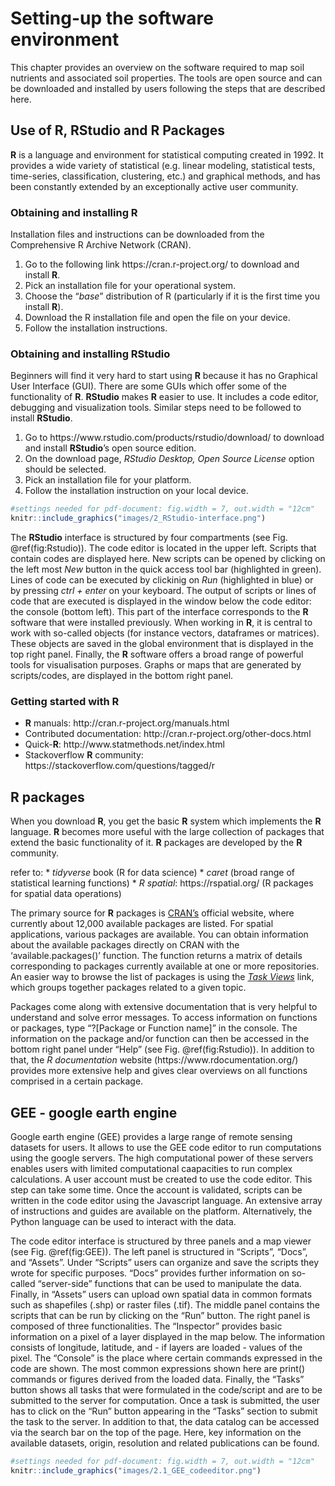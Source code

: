 # Setting-up the software environment

This chapter provides an overview on the software required to map soil nutrients and associated soil properties. The tools are open source and can be downloaded and installed by users following the steps that are described here. 

## Use of R, RStudio and R Packages

**R** is a language and environment for statistical computing created in 1992. It provides a wide variety of statistical (e.g. linear modeling, statistical tests, time-series, classification, clustering, etc.) and graphical methods, and has been constantly extended by an exceptionally active user community. 

### Obtaining and installing R

Installation files and instructions can be downloaded from the Comprehensive R Archive Network (CRAN).

1. Go to the following link https://cran.r-project.org/ to download and install **R**. 
2. Pick an installation file for your operational system.
3. Choose the "*base*" distribution of R (particularly if it is the first time you install **R**).
4. Download the R installation file and open the file on your device.
5. Follow the installation instructions.

### Obtaining and installing RStudio

Beginners will find it very hard to start using **R** because it has no Graphical User Interface (GUI). There are some GUIs which offer some of the functionality of **R**. **RStudio** makes **R** easier to use. It includes a code editor, debugging and visualization tools. Similar steps need to be followed to install **RStudio**.

1. Go to https://www.rstudio.com/products/rstudio/download/ to download and install **RStudio**'s open source edition.
2. On the download page, *RStudio Desktop, Open Source License* option should be selected.
3. Pick an installation file for your platform.
4. Follow the installation instruction on your local device.

```r
#settings needed for pdf-document: fig.width = 7, out.width = "12cm"
knitr::include_graphics("images/2_RStudio-interface.png")
```


The **RStudio** interface is structured by four compartments (see Fig. \@ref(fig:Rstudio)). The code editor is located in the upper left. Scripts that contain codes are displayed here. New scripts can be opened by clicking on the left most *New* button in the quick access tool bar (highlighted in green). Lines of code can be executed by clickinig on *Run* (highlighted in blue) or by pressing *ctrl + enter* on your keyboard.
The output of scripts or lines of code that are executed is displayed in the window below the code editor: the console (bottom left). This part of the interface corresponds to the **R** software that were installed previously. 
When working in **R**, it is central to work with so-called objects (for instance vectors, dataframes or matrices). These objects are saved in the global environment that is displayed in the top right panel.
Finally, the **R** software offers a broad range of powerful tools for visualisation purposes. Graphs or maps that are generated by scripts/codes, are displayed in the bottom right panel.

### Getting started with R	

* **R** manuals:                  http://cran.r-project.org/manuals.html
* Contributed documentation:      http://cran.r-project.org/other-docs.html
* Quick-**R**:                    http://www.statmethods.net/index.html
* Stackoverflow **R** community:  https://stackoverflow.com/questions/tagged/r 

## R packages

When you download **R**, you get the basic **R** system which implements the **R** language. **R** becomes more useful with the large collection of packages that extend the basic functionality of it. **R** packages are developed by the **R** community.

refer to: 
* *tidyverse* book (R for data science)
* *caret* (broad range of statistical learning functions)
* *R spatial*: https://rspatial.org/ (R packages for spatial data operations)

The primary source for **R** packages is [CRAN’s](https://cran.r-project.org/) official website, where currently about 12,000 available packages are listed. For spatial applications, various packages are available. You can obtain information about the available packages directly on CRAN with the 'available.packages()' function. The function returns a matrix of details corresponding to packages currently available at one or more repositories. An easier way to browse the list of packages is using the [*Task Views*](https://cran.r-project.org/web/views/) link, which groups together packages related to a given topic. 

Packages come along with extensive documentation that is very helpful to understand and solve error messages. To access information on functions or packages, type "?[Package or Function name]" in the console. The information on the package and/or function can then be accessed in the bottom right panel under "Help" (see Fig. \@ref(fig:Rstudio)). In addition to that, the *R documentation* website (https://www.rdocumentation.org/) provides more extensive help and gives clear overviews on all functions comprised in a certain package.

## GEE - google earth engine

Google earth engine (GEE) provides a large range of remote sensing datasets for users. It allows to use the GEE code editor to run computations using the google servers. The high computational power of these servers enables users with limited computational caapacities to run complex calculations.
A user account must be created to use the code editor. This step can take some time. Once the account is validated, scripts can be written in the code editor using the Javascript language. An extensive array of instructions and guides are available on the platform. Alternatively, the Python language can be used to interact with the data.

The code editor interface is structured by three panels and a map viewer (see Fig. \@ref(fig:GEE)). The left panel is structured in "Scripts", "Docs", and "Assets". Under "Scripts" users can organize and save the scripts they wrote for specific purposes. "Docs" provides further information on so-called "server-side" functions that can be used to manipulate the data. Finally, in "Assets" users can upload own spatial data in common formats such as shapefiles (.shp) or raster files (.tif).
The middle panel contains the scripts that can be run by clicking on the "Run" button.
The right panel is composed of three functionalities. The "Inspector" provides basic information on a pixel of a layer displayed in the map below. The information consists of longitude, latitude, and - if layers are loaded - values of the pixel. The "Console" is the place where certain commands expressed in the code are shown. The most common expressions shown here are print() commands or figures derived from the loaded data. Finally, the "Tasks" button shows all tasks that were formulated in the code/script and are to be submitted to the server for computation. Once a task is submitted, the user has to click on the "Run" button appearing in the "Tasks" section to submit the task to the server.
In addition to that, the data catalog can be accessed via the search bar on the top of the page. Here, key information on the available datasets, origin, resolution and related publications can be found. 

```r
#settings needed for pdf-document: fig.width = 7, out.width = "12cm"
knitr::include_graphics("images/2.1_GEE_codeeditor.png")
```


